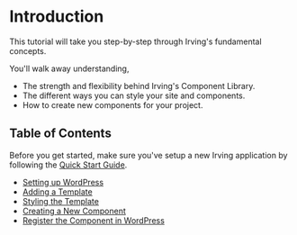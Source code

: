 <Meta title="Tutorial/Introduction" />

# Introduction
This tutorial will take you step-by-step through Irving's fundamental concepts.

You'll walk away understanding,
* The strength and flexibility behind Irving's Component Library.
* The different ways you can style your site and components.
* How to create new components for your project.

## Table of Contents
Before you get started, make sure you've setup a new Irving application by following the [Quick Start Guide](?path=/docs/intro-quick-start--page).

* [Setting up WordPress](?path=/docs/tutorial-setting-up-wordpress--page)
* [Adding a Template](?path=/docs/tutorial-adding-a-template--page)
* [Styling the Template](?path=/docs/tutorial-styling-the-template--page)
* [Creating a New Component](?path=/docs/tutorial-creating-a-new-component--page)
* [Register the Component in WordPress](?path=/docs/tutorial-register-the-component-in-wordpress--page)
